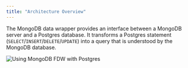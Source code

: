 ```yaml
---
title: "Architecture Overview"
---
```


<div id="architecture_overview" class="registered_link"></div>

The MongoDB data wrapper provides an interface between a MongoDB server and a Postgres database. It transforms a Postgres statement (`SELECT`/`INSERT`/`DELETE`/`UPDATE`) into a query that is understood by the MongoDB database.

![Using MongoDB FDW with Postgres](images/mongo_server_with_postgres.png)
